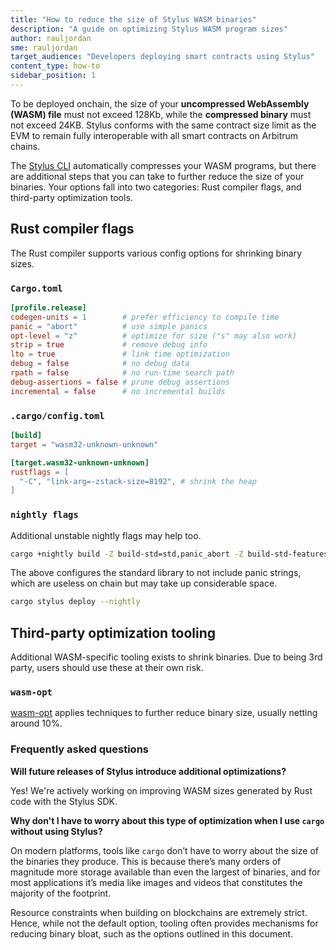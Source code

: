 ```yaml
---
title: "How to reduce the size of Stylus WASM binaries"
description: "A guide on optimizing Stylus WASM program sizes"
author: rauljordan
sme: rauljordan
target_audience: "Developers deploying smart contracts using Stylus"
content_type: how-to
sidebar_position: 1
---
```



<PublicPreviewBannerPartial />

To be deployed onchain, the size of your **uncompressed WebAssembly (WASM) file** must not exceed 128Kb, while the **compressed binary** must not exceed 24KB. Stylus conforms with the same contract size limit as the EVM to remain fully interoperable with all smart contracts on Arbitrum chains.

The [Stylus CLI](https://github.com/OffchainLabs/cargo-stylus) automatically compresses your WASM programs, but there are additional steps that you can take to further reduce the size of your binaries. Your options fall into two categories: Rust compiler flags, and third-party optimization tools.

## Rust compiler flags

The Rust compiler supports various config options for shrinking binary sizes.

### `Cargo.toml`

```toml
[profile.release]
codegen-units = 1        # prefer efficiency to compile time
panic = "abort"          # use simple panics
opt-level = "z"          # optimize for size ("s" may also work)
strip = true             # remove debug info
lto = true               # link time optimization
debug = false            # no debug data
rpath = false            # no run-time search path
debug-assertions = false # prune debug assertions
incremental = false      # no incremental builds
```

### `.cargo/config.toml`

```toml
[build]
target = "wasm32-unknown-unknown"

[target.wasm32-unknown-unknown]
rustflags = [
  "-C", "link-arg=-zstack-size=8192", # shrink the heap
]
```

### `nightly flags`

Additional unstable nightly flags may help too.

```bash
cargo +nightly build -Z build-std=std,panic_abort -Z build-std-features=panic_immediate_abort
```

The above configures the standard library to not include panic strings, which are useless on chain but may take up considerable space.

```bash
cargo stylus deploy --nightly
```

## Third-party optimization tooling

Additional WASM-specific tooling exists to shrink binaries. Due to being 3rd party, users should use these at their own risk.

### `wasm-opt`

[wasm-opt](https://docs.rs/wasm-opt/0.113.0/wasm_opt/) applies techniques to further reduce binary size, usually netting around 10%.

### Frequently asked questions

**Will future releases of Stylus introduce additional optimizations?**

Yes! We're actively working on improving WASM sizes generated by Rust code with the Stylus SDK.

**Why don't I have to worry about this type of optimization when I use `cargo` without using Stylus?**

On modern platforms, tools like `cargo` don’t have to worry about the size of the binaries they produce. This is because there’s many orders of magnitude more storage available than even the largest of binaries, and for most applications it’s media like images and videos that constitutes the majority of the footprint.

Resource constraints when building on blockchains are extremely strict. Hence, while not the default option, tooling often provides mechanisms for reducing binary bloat, such as the options outlined in this document.
